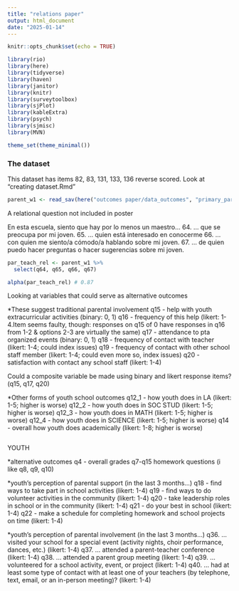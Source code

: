 ```yaml
---
title: "relations paper"
output: html_document
date: "2025-01-14"
---
```


```r
knitr::opts_chunk$set(echo = TRUE)

library(rio)
library(here)
library(tidyverse)
library(haven)
library(janitor)
library(knitr)
library(surveytoolbox)
library(sjPlot)
library(kableExtra)
library(psych)
library(sjmisc)
library(MVN)

theme_set(theme_minimal())
```

### The dataset ###
This dataset has items 82, 83, 131, 133, 136 reverse scored. Look at "creating dataset.Rmd" 

```r
parent_w1 <- read_sav(here("outcomes paper/data_outcomes", "primary_parent_w1.sav"))
```
A relational question not included in poster

En esta escuela, siento que hay por lo menos un maestro…
64.	… que se preocupa por mi joven. 
65.	… quien está interesado en conocerme 
66.	… con quien me siento/a cómodo/a hablando sobre mi joven. 
67.	… de quien puedo hacer preguntas o hacer sugerencias sobre mi joven. 

```r
par_teach_rel <- parent_w1 %>%
  select(q64, q65, q66, q67)

alpha(par_teach_rel) # 0.87
```


Looking at variables that could serve as alternative outcomes

*These suggest traditional parental involvement 
q15 - help with youth extracurricular activities (binary: 0, 1)
q16 - frequency of this help (likert: 1-4.Item seems faulty, though: responses on q15 of 0 have responses in q16 from 1-2 & options 2-3 are virtually the same)
q17 - attendance to pta organized events (binary: 0, 1)
q18 - frequency of contact with teacher (likert: 1-4; could index issues)
q19 - frequency of contact with other school staff member (likert: 1-4; could even more so, index issues)
q20 - satisfaction with contact any school staff (likert: 1-4)

Could a composite variable be made using binary and likert response items? (q15, q17, q20)

*Other forms of youth school outcomes
q12_1 - how youth does in LA (likert: 1-5; higher is worse)
q12_2 - how youth does in SOC STUD (likert: 1-5; higher is worse)
q12_3 - how youth does in MATH (likert: 1-5; higher is worse)
q12_4 - how youth does in SCIENCE (likert: 1-5; higher is worse)
q14 - overall how youth does academically (likert: 1-8; higher is worse)


```r

```

YOUTH 

*alternative outcomes
q4 - overall grades
q7-q15 homework questions (i like q8, q9, q10)

*youth's perception of parental support (in the last 3 months...) 
q18 - find ways to take part in school activities (likert: 1-4)
q19 - find ways to do volunteer activities in the community (likert: 1-4)
q20 - take leadership roles in school or in the community (likert: 1-4)
q21 - do your best in school (likert: 1-4)
q22 - make a schedule for completing homework and school projects on time (likert: 1-4)

*youth's perception of parental involvement (in the last 3 months...) 
q36.	… visited your school for a special event (activity nights, choir performance, dances, etc.) (likert: 1-4)
q37.	… attended a parent-teacher conference (likert: 1-4)
q38.	… attended a parent group meeting (likert: 1-4)
q39.	…volunteered for a school activity, event, or project (likert: 1-4)
q40.	… had at least some type of contact with at least one of your teachers (by telephone, text, email, or an in-person meeting)? (likert: 1-4)

